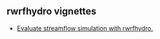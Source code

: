 ## rwrfhydro vignettes

* [Evaluate streamflow simulation with rwrfhydro.](http://htmlpreview.github.io/?https://github.com/mccreigh/rwrfhydro/blob/devBranch/vignettes/streamflowEval.html)
